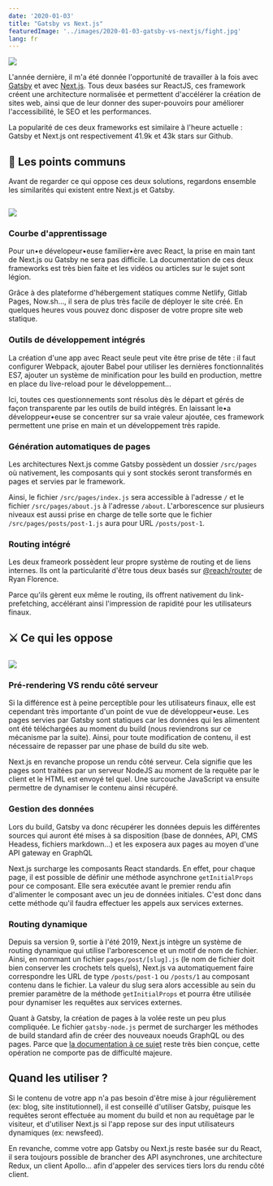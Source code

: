 ```yaml
---
date: '2020-01-03'
title: "Gatsby vs Next.js"
featuredImage: '../images/2020-01-03-gatsby-vs-nextjs/fight.jpg'
lang: fr
---
```


<Image align="right" caption="Photo par Stephen Wheeler sur Unsplash">

![](../images/2020-01-03-gatsby-vs-nextjs/fight.jpg)

</Image>

L'année dernière, il m'a été donnée l'opportunité de travailler à la fois avec [Gatsby](https://www.gatsbyjs.org/) et avec [Next.js](https://nextjs.org/). Tous deux basées sur ReactJS, ces framework créent une architecture normalisée et permettent d'accélérer la création de sites web, ainsi que de leur donner des super-pouvoirs pour améliorer l'accessibilité, le SEO et les performances.

La popularité de ces deux frameworks est similaire à l'heure actuelle : Gatsby et Next.js ont respectivement 41.9k et 43k stars sur Github.

## 🤝 Les points communs

Avant de regarder ce qui oppose ces deux solutions, regardons ensemble les similarités qui existent entre Next.js et Gatsby.

<Image isSmall>

![](https://media.giphy.com/media/CHmwA02GQ6aTS/giphy.gif)

</Image>

### Courbe d'apprentissage

Pour un•e dévelopeur•euse familier•ère avec React, la prise en main tant de Next.js ou Gatsby ne sera pas difficile. La documentation de ces deux frameworks est très bien faite et les vidéos ou articles sur le sujet sont légion.

Grâce à des plateforme d'hébergement statiques comme Netlify, Gitlab Pages, Now.sh..., il sera de plus très facile de déployer le site créé. En quelques heures vous pouvez donc disposer de votre propre site web statique.

### Outils de développement intégrés

La création d'une app avec React seule peut vite être prise de tête : il faut configurer Webpack, ajouter Babel pour utiliser les dernières fonctionnalités ES7, ajouter un système de minification pour les build en production, mettre en place du live-reload pour le développement...

Ici, toutes ces questionnements sont résolus dès le départ et gérés de façon transparente par les outils de build intégrés. En laissant le•a développeur•euse se concentrer sur sa vraie valeur ajoutée, ces framework permettent une prise en main et un développement très rapide.

### Génération automatiques de pages

Les architectures Next.js comme Gatsby possèdent un dossier `/src/pages` où nativement, les composants qui y sont stockés seront transformés en pages et servies par le framework.

Ainsi, le fichier `/src/pages/index.js` sera accessible à l'adresse `/` et le fichier `/src/pages/about.js` à l'adresse `/about`. L'arborescence sur plusieurs niveaux est aussi prise en charge de telle sorte que le fichier `/src/pages/posts/post-1.js` aura pour URL `/posts/post-1`.

### Routing intégré

Les deux frameork possèdent leur propre système de routing et de liens internes. Ils ont la particularité d'être tous deux basés sur [@reach/router](https://github.com/reach/router) de Ryan Florence.

Parce qu'ils gèrent eux même le routing, ils offrent nativement du link-prefetching, accélérant ainsi l'impression de rapidité pour les utilisateurs finaux.

## ⚔️ Ce qui les oppose

<Image isSmall>

![](https://media.giphy.com/media/Dea0leKapJzJC/giphy.gif)

</Image>

### Pré-rendering VS rendu côté serveur

Si la différence est à peine perceptible pour les utilisateurs finaux, elle est cependant très importante d'un point de vue de développeur•euse. Les pages servies par Gatsby sont statiques car les données qui les alimentent ont été téléchargées au moment du build (nous reviendrons sur ce mécanisme par la suite). Ainsi, pour toute modification de contenu, il est nécessaire de repasser par une phase de build du site web.

Next.js en revanche propose un rendu côté serveur. Cela signifie que les pages sont traitées par un serveur NodeJS au moment de la requête par le client et le HTML est envoyé tel quel. Une surcouche JavaScript va ensuite permettre de dynamiser le contenu ainsi récupéré.

### Gestion des données

Lors du build, Gatsby va donc récupérer les données depuis les différentes sources qui auront été mises à sa disposition (base de données, API, CMS Headess, fichiers markdown...) et les exposera aux pages au moyen d'une API gateway en GraphQL

Next.js surcharge les composants React standards. En effet, pour chaque page, il est possible de définir une méthode asynchrone `getInitialProps` pour ce composant. Elle sera exécutée avant le premier rendu afin d'alimenter le composant avec un jeu de données initiales. C'est donc dans cette méthode qu'il faudra effectuer les appels aux services externes.

### Routing dynamique

Depuis sa version 9, sortie à l'été 2019, Next.js intègre un système de routing dynamique qui utilise l'arborescence et un motif de nom de fichier. Ainsi, en nommant un fichier `pages/post/[slug].js` (le nom de fichier doit bien conserver les crochets tels quels), Next.js va automatiquement faire correspondre les URL de type `/posts/post-1` ou `/posts/1` au composant contenu dans le fichier. La valeur du slug sera alors accessible au sein du premier paramètre de la méthode `getInitialProps` et pourra être utilisée pour dynamiser les requêtes aux services externes.

Quant à Gatsby, la création de pages à la volée reste un peu plus compliquée. Le fichier `gatsby-node.js` permet de surcharger les méthodes de build standard afin de créer des nouveaux noeuds GraphQL ou des pages. Parce que [la documentation à ce sujet](https://www.gatsbyjs.org/docs/api-files/) reste très bien conçue, cette opération ne comporte pas de difficulté majeure.

## Quand les utiliser ?

Si le contenu de votre app n'a pas besoin d'être mise à jour régulièrement (ex: blog, site institutionnel), il est conseillé d'utiliser Gatsby, puisque les requêtes seront effectuée au moment du build et non au requêtage par le visiteur, et d'utiliser Next.js si l'app repose sur des input utilisateurs dynamiques (ex: newsfeed).

En revanche, comme votre app Gatsby ou Next.js reste basée sur du React, il sera toujours possible de brancher des API asynchrones, une architecture Redux, un client Apollo... afin d'appeler des services tiers lors du rendu côté client.
